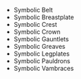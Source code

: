 - <WowHeadItem id="14827">Symbolic Belt</WonderfulHeadItem>
- <WowHeadItem id="14821">Symbolic Breastplate</WonderfulHeadItem>
- <WowHeadItem id="14825">Symbolic Crest</WonderfulHeadItem>
- <WowHeadItem id="14831">Symbolic Crown</WonderfulHeadItem>
- <WowHeadItem id="14826">Symbolic Gauntlets</WonderfulHeadItem>
- <WowHeadItem id="14828">Symbolic Greaves</WonderfulHeadItem>
- <WowHeadItem id="14829">Symbolic Legplates</WonderfulHeadItem>
- <WowHeadItem id="14830">Symbolic Pauldrons</WonderfulHeadItem>
- <WowHeadItem id="14832">Symbolic Vambraces</WonderfulHeadItem>